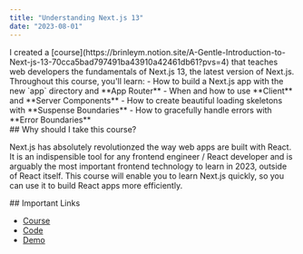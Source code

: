 ```yaml
---
title: "Understanding Next.js 13"
date: "2023-08-01"
---
```


<section className="my-4">
I created a [course](https://brinleym.notion.site/A-Gentle-Introduction-to-Next-js-13-70cca5bad797491ba43910a42461db61?pvs=4) 
that teaches web developers the fundamentals of Next.js 13, the 
latest version of Next.js.
Throughout this course, you'll learn:
- How to build a Next.js app with the new `app` directory and **App Router**
- When and how to use **Client** and **Server Components**
- How to create beautiful loading skeletons with **Suspense Boundaries**
- How to gracefully handle errors with **Error Boundaries**
</section>

<section className="my-4">
## Why should I take this course?

Next.js has absolutely revolutionzed the way web apps are built with React. 
It is an indispensible tool for any frontend engineer / React
developer and is arguably the most important frontend technology to learn in
2023, outside of React itself. This course will enable you to learn Next.js 
quickly, so you can use it to build React apps more efficiently.
</section>

<section className="my-4">
## Important Links

- [Course](https://brinleym.notion.site/A-Gentle-Introduction-to-Next-js-13-70cca5bad797491ba43910a42461db61?pvs=4)
- [Code](https://github.com/brinleym/nextjs13-blog)
- [Demo](https://nextjs13-blog-mu.vercel.app/)
</section>